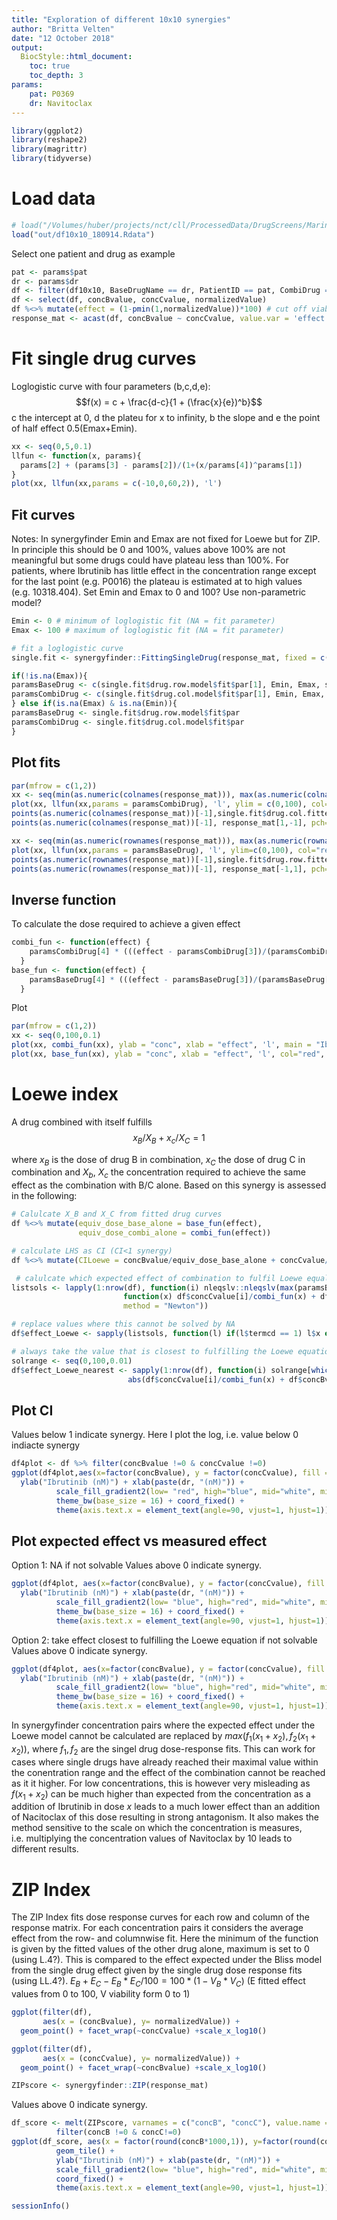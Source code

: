 ```yaml
---
title: "Exploration of different 10x10 synergies"
author: "Britta Velten"
date: "12 October 2018"
output:
  BiocStyle::html_document:
    toc: true
    toc_depth: 3
params: 
    pat: P0369
    dr: Navitoclax
---
```


```r
library(ggplot2)
library(reshape2)
library(magrittr)
library(tidyverse)
```


# Load data
```r
# load("/Volumes/huber/projects/nct/cll/ProcessedData/DrugScreens/Marina_CombiScreen/df10x10_180914.Rdata")
load("out/df10x10_180914.Rdata")
```

Select one patient and drug as example
```r
pat <- params$pat
dr <- params$dr
df <- filter(df10x10, BaseDrugName == dr, PatientID == pat, CombiDrug == "Ibrutinib")
df <- select(df, concBvalue, concCvalue, normalizedValue)
df %<>% mutate(effect = (1-pmin(1,normalizedValue))*100) # cut off viabilities above 1
response_mat <- acast(df, concBvalue ~ concCvalue, value.var = 'effect')
```

# Fit single drug curves
Loglogistic curve with four parameters (b,c,d,e):
$$f(x) = c + \frac{d-c}{1 + (\frac{x}{e})^b}$$
c the intercept at 0, d the plateu for x to infinity, b the slope and e the point of half effect 0.5(Emax+Emin).
```r
xx <- seq(0,5,0.1)
llfun <- function(x, params){
  params[2] + (params[3] - params[2])/(1+(x/params[4])^params[1])
}
plot(xx, llfun(xx,params = c(-10,0,60,2)), 'l')
```

## Fit curves
Notes: In synergyfinder Emin and Emax are not fixed for Loewe but for ZIP.
In principle this should be 0 and 100%, values above 100% are not meaningful but some drugs could have plateau less than 100%. For patients, where Ibrutinib has little effect in the concentration range except for the last point (e.g. P0016) the plateau is estimated at to high values (e.g. 10318.404). Set Emin and Emax to 0 and 100? Use non-parametric model?
```r
Emin <- 0 # minimum of loglogistic fit (NA = fit parameter)
Emax <- 100 # maximum of loglogistic fit (NA = fit parameter)

# fit a loglogistic curve
single.fit <- synergyfinder::FittingSingleDrug(response_mat, fixed = c(NA, Emin, Emax, NA))

if(!is.na(Emax)){
paramsBaseDrug <- c(single.fit$drug.row.model$fit$par[1], Emin, Emax, single.fit$drug.row.model$fit$par[2])
paramsCombiDrug <- c(single.fit$drug.col.model$fit$par[1], Emin, Emax, single.fit$drug.col.model$fit$par[2])
} else if(is.na(Emax) & is.na(Emin)){
paramsBaseDrug <- single.fit$drug.row.model$fit$par
paramsCombiDrug <- single.fit$drug.col.model$fit$par
} 
```

## Plot fits
```r
par(mfrow = c(1,2))
xx <- seq(min(as.numeric(colnames(response_mat))), max(as.numeric(colnames(response_mat))), 0.01)
plot(xx, llfun(xx,params = paramsCombiDrug), 'l', ylim = c(0,100), col="red", ylab = "effect", xlab = "conc", main = "Ibrutinib")
points(as.numeric(colnames(response_mat))[-1],single.fit$drug.col.fitted)
points(as.numeric(colnames(response_mat))[-1], response_mat[1,-1], pch=19)

xx <- seq(min(as.numeric(rownames(response_mat))), max(as.numeric(rownames(response_mat))), 0.01)
plot(xx, llfun(xx,params = paramsBaseDrug), 'l', ylim=c(0,100), col="red", ylab = "effect", xlab = "conc", main = dr)
points(as.numeric(rownames(response_mat))[-1],single.fit$drug.row.fitted)
points(as.numeric(rownames(response_mat))[-1], response_mat[-1,1], pch=19)
```

<!-- Note: In syngergy finder: -->
<!-- ```{r} -->
<!-- d1.fun <- function(conc, drug.col.par) { -->
<!--     (drug.col.par[3] + drug.col.par[2] * (conc/drug.col.par[4])^drug.col.par[1])/(1 +  -->
<!--                                                                                     (conc/drug.col.par[4])^drug.col.par[1]) -->
<!-- } -->
<!-- par(mfrow=c(1,1)) -->
<!-- plot(xx, d1.fun(xx, paramsBaseDrug), 'l') -->
<!-- points(xx, llfun(xx,params = paramsBaseDrug)) -->
<!-- ``` -->

## Inverse function
To calculate the dose required to achieve a given effect
```r
combi_fun <- function(effect) {
    paramsCombiDrug[4] * (((effect - paramsCombiDrug[3])/(paramsCombiDrug[2] - effect))^(1/paramsCombiDrug[1]))
  }
base_fun <- function(effect) {
    paramsBaseDrug[4] * (((effect - paramsBaseDrug[3])/(paramsBaseDrug[2] - effect))^(1/paramsBaseDrug[1]))
  }
```

Plot
```r
par(mfrow = c(1,2))
xx <- seq(0,100,0.1)
plot(xx, combi_fun(xx), ylab = "conc", xlab = "effect", 'l', main = "Ibrutinib")
plot(xx, base_fun(xx), ylab = "conc", xlab = "effect", 'l', col="red", main = dr)
```

# Loewe index
A drug combined with itself fulfills
$$x_B/X_B + x_c/X_C =1 $$

where $x_B$ is the dose of drug B in combination, $x_C$ the dose of drug C in combination and $X_b$, $X_c$ the concentration required to achieve the same effect as the combination with B/C alone.
Based on this synergy is assessed in the following:
```r
# Calulcate X_B and X_C from fitted drug curves
df %<>% mutate(equiv_dose_base_alone = base_fun(effect),
               equiv_dose_combi_alone = combi_fun(effect))

# calculate LHS as CI (CI<1 synergy)
df %<>% mutate(CILoewe = concBvalue/equiv_dose_base_alone + concCvalue/equiv_dose_combi_alone) 

 # calulcate which expected effect of combination to fulfil Loewe equality
listsols <- lapply(1:nrow(df), function(i) nleqslv::nleqslv(max(paramsBaseDrug[2] + 1, paramsCombiDrug[2] + 1), 
                         function(x) df$concCvalue[i]/combi_fun(x) + df$concBvalue[i]/base_fun(x) -1,
                         method = "Newton"))

# replace values where this cannot be solved by NA
df$effect_Loewe <- sapply(listsols, function(l) if(l$termcd == 1) l$x else NA)

# always take the value that is closest to fulfilling the Loewe equation within the effect range 0 to 100%
solrange <- seq(0,100,0.01)
df$effect_Loewe_nearest <- sapply(1:nrow(df), function(i) solrange[which.min(sapply(solrange, function(x)
                          abs(df$concCvalue[i]/combi_fun(x) + df$concBvalue[i]/base_fun(x) -1)))])
```

## Plot CI
Values below 1 indicate synergy. Here I plot the log, i.e. value below 0 indiacte synergy
```r
df4plot <- df %>% filter(concBvalue !=0 & concCvalue !=0)
ggplot(df4plot,aes(x=factor(concBvalue), y = factor(concCvalue), fill = log(CILoewe)))  + geom_tile() +
  ylab("Ibrutinib (nM)") + xlab(paste(dr, "(nM)")) +
          scale_fill_gradient2(low= "red", high="blue", mid="white", midpoint = 0) +
          theme_bw(base_size = 16) + coord_fixed() +
          theme(axis.text.x = element_text(angle=90, vjust=1, hjust=1))
```

## Plot expected effect vs measured effect
Option 1: NA if not solvable
Values above 0 indicate synergy.
```r
ggplot(df4plot, aes(x=factor(concBvalue), y = factor(concCvalue), fill = effect - effect_Loewe))   + geom_tile() +
  ylab("Ibrutinib (nM)") + xlab(paste(dr, "(nM)")) +
          scale_fill_gradient2(low= "blue", high="red", mid="white", midpoint = 0) +
          theme_bw(base_size = 16) + coord_fixed() +
          theme(axis.text.x = element_text(angle=90, vjust=1, hjust=1))
```

Option 2: take effect closest to fulfilling the Loewe equation if not solvable
Values above 0 indicate synergy.
```r
ggplot(df4plot, aes(x=factor(concBvalue), y = factor(concCvalue), fill = effect - effect_Loewe_nearest))  + geom_tile() +
  ylab("Ibrutinib (nM)") + xlab(paste(dr, "(nM)")) +
          scale_fill_gradient2(low= "blue", high="red", mid="white", midpoint = 0) +
          theme_bw(base_size = 16) + coord_fixed() +
          theme(axis.text.x = element_text(angle=90, vjust=1, hjust=1))
```

In synergyfinder concentration pairs where the expected effect under the Loewe model cannot be calculated are replaced by
$max(f_1(x_1 + x_2), f_2(x_1+x_2))$, where $f_1,f_2$ are the singel drug dose-response fits.
This can work for cases where single drugs have already reached their maximal value within the conentration range and  the effect of the combination cannot be reached as it it higher. For low concentrations, this is however very misleading as $f(x_1+x_2)$ can be much higher than expected from the concentration as a addition of Ibrutinib in dose $x$ leads to a much lower effect than an addition of Nacitoclax of this dose resulting in strong antagonism. It also makes the method sensitive to the scale on which the concentration is measures, i.e. multiplying the concentration values of Navitoclax by 10 leads to different results.


# ZIP Index
The ZIP Index fits dose response curves for each row and column of the response matrix.
For each concentration pairs it considers the average effect from the row- and columnwise fit. Here the minimum of the function is given by the fitted values of the other drug alone, maximum is set to 0 (using L.4?). This is compared to the effect expected under the Bliss model from the single drug effect given by the single drug dose response fits (using LL.4?). $E_B +E_C - E_B*E_C/100 = 100*(1- V_B*V_C)$ (E fitted effect values from 0 to 100, V viability form 0 to 1)

```r
ggplot(filter(df),
       aes(x = (concBvalue), y= normalizedValue)) +
  geom_point() + facet_wrap(~concCvalue) +scale_x_log10() 

ggplot(filter(df),
       aes(x = (concCvalue), y= normalizedValue)) +
  geom_point() + facet_wrap(~concBvalue) +scale_x_log10() 

```

```r
ZIPscore <- synergyfinder::ZIP(response_mat)
```

Values above 0 indicate synergy.
```r
df_score <- melt(ZIPscore, varnames = c("concB", "concC"), value.name = "score") %>%
          filter(concB !=0 & concC!=0)
ggplot(df_score, aes(x = factor(round(concB*1000,1)), y=factor(round(concC*1000,1)), fill = score)) +
          geom_tile() +
          ylab("Ibrutinib (nM)") + xlab(paste(dr, "(nM)")) +
          scale_fill_gradient2(low= "blue", high="red", mid="white", midpoint = 0) +
          coord_fixed() +
          theme(axis.text.x = element_text(angle=90, vjust=1, hjust=1))
```


```r
sessionInfo()
```

